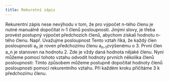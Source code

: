 ```yaml
---
title: Rekuretní zápis
---
```


Rekurentní zápis nese nevýhodu v tom, že pro výpočet n-tého členu je nutné manuálně dopočítat n-1 členů posloupnosti.
Jinými slovy, je třeba provést postupný výpočet předchozích členů, abychom získali hodnotu n-tého členu. Např. Uvažujme posloupnost 
<Latex formula="a_{n} = a_{n-1} + 3 \space , \space a_{1} = 2" />
Tento vztah říká, že každý člen posloupnosti a<sub>n</sub> je roven předchozímu členu a<sub>n-1</sub>zvýšenému o 3. První člen a_n je stanoven na hodnotu 2.
Zde je vždy daná hodnota nějaké členu.
Nyní můžeme pomocí tohoto vztahu odvodit hodnoty prvních několika členů posloupnosti:
<Latex formula="a_1 = 2 \space (stanoveno)" />
<Latex formula="a_2 = a_1 + 3 = 2 + 3 = 5" />
<Latex formula="a_3 = a_2 + 3 = 5 + 3 = 8" />
<Latex formula="a_4 = a_3 + 3 = 8 + 3 = 11" />
<Latex formula="..." />
Tímto způsobem můžeme postupně dopočítat hodnoty členů posloupnosti pomocí rekurentního vztahu. Při každém kroku přičítáme 3 k předchozímu členu.